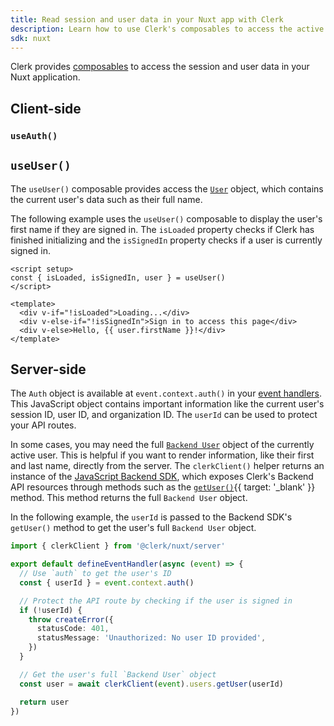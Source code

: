 ```yaml
---
title: Read session and user data in your Nuxt app with Clerk
description: Learn how to use Clerk's composables to access the active session and user data in your Nuxt application.
sdk: nuxt
---
```


Clerk provides [composables](/docs/references/nuxt/overview#client-side-helpers) to access the session and user data in your Nuxt application.

## Client-side

### `useAuth()`

<Include src="_partials/vue-nuxt/use-auth" />

## `useUser()`

The `useUser()` composable provides access the [`User`](/docs/references/javascript/user) object, which contains the current user's data such as their full name.

The following example uses the `useUser()` composable to display the user's first name if they are signed in. The `isLoaded` property checks if Clerk has finished initializing and the `isSignedIn` property checks if a user is currently signed in.

```vue {{ filename: 'pages/protected-page.vue' }}
<script setup>
const { isLoaded, isSignedIn, user } = useUser()
</script>

<template>
  <div v-if="!isLoaded">Loading...</div>
  <div v-else-if="!isSignedIn">Sign in to access this page</div>
  <div v-else>Hello, {{ user.firstName }}!</div>
</template>
```

## Server-side

The `Auth` object is available at `event.context.auth()` in your [event handlers](https://h3.unjs.io/guide/event-handler). This JavaScript object contains important information like the current user's session ID, user ID, and organization ID. The `userId` can be used to protect your API routes.

In some cases, you may need the full [`Backend User`](/docs/references/backend/types/backend-user) object of the currently active user. This is helpful if you want to render information, like their first and last name, directly from the server. The `clerkClient()` helper returns an instance of the [JavaScript Backend SDK](/docs/references/backend/overview), which exposes Clerk's Backend API resources through methods such as the [`getUser()`](/docs/references/backend/user/get-user){{ target: '_blank' }} method. This method returns the full `Backend User` object.

In the following example, the `userId` is passed to the Backend SDK's `getUser()` method to get the user's full `Backend User` object.

```ts {{ filename: 'server/api/auth/index.ts' }}
import { clerkClient } from '@clerk/nuxt/server'

export default defineEventHandler(async (event) => {
  // Use `auth` to get the user's ID
  const { userId } = event.context.auth()

  // Protect the API route by checking if the user is signed in
  if (!userId) {
    throw createError({
      statusCode: 401,
      statusMessage: 'Unauthorized: No user ID provided',
    })
  }

  // Get the user's full `Backend User` object
  const user = await clerkClient(event).users.getUser(userId)

  return user
})
```
